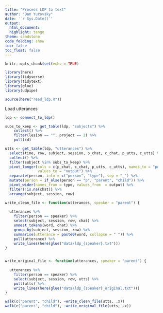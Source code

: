 ```yaml
---
title: "Process LDP to text"
author: "Dan Yurovsky"
date: '`r Sys.Date()`'
output:
  html_document:
  highlight: tango
theme: sandstone
code_folding: show
toc: false
toc_float: false
---
```

  
```r
knitr::opts_chunk$set(echo = TRUE)
```

```r
library(here)
library(tidyverse)
library(tidytext)
library(glue)
library(udpipe)
```

```r
source(here("read_ldp.R"))
```


Load utterances
```r
ldp <- connect_to_ldp()

subs_to_keep <- get_table(ldp, "subjects") %>%
    collect() %>%
    filter(lesion == "", project == 2) %>%
    pull(id)

utts <- get_table(ldp, "utterances") %>%
  select(time, row, subject, session, p_chat, c_chat, p_utts, c_utts) %>%
  collect() %>%
  filter(subject %in% subs_to_keep) %>%
  pivot_longer(cols = c(p_chat, c_chat, p_utts, c_utts), names_to = "person", 
               values_to = "output") %>%
  separate(person, into = c("person", "type"), sep = "_") %>%
  mutate(person = if_else(person == "p", "parent", "child")) %>%
  pivot_wider(names_from = type, values_from  = output) %>%
  filter(!is.na(chat)) %>%
  arrange(subject, session, row)

```

```r
write_clean_file <- function(utterances, speaker = "parent") {
  
  utterances %>%
    filter(person == speaker) %>%
    select(subject, session, row, chat) %>%
    unnest_tokens(word, chat) %>%
    group_by(subject, session, row) %>%
    summarise(utterance = paste0(word, collapse = " ")) %>%
    pull(utterance) %>%
    write_lines(here(glue("data/ldp_{speaker}.txt")))
}


write_original_file <- function(utterances, speaker = "parent") {
  
  utterances %>%
    filter(person == speaker) %>%
    select(subject, session, row, utts) %>%
    pull(utts) %>%
    write_lines(here(glue("data/ldp_{speaker}_original.txt")))
}

walk(c("parent", "child"), ~write_clean_file(utts, .x))
walk(c("parent", "child"), ~write_original_file(utts, .x))

```